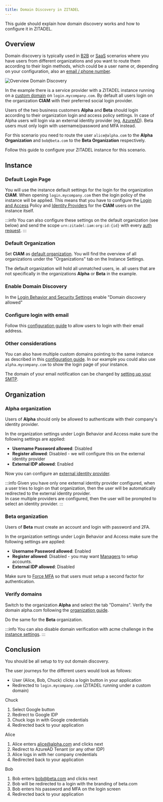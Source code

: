 ```yaml
---
title: Domain Discovery in ZITADEL
---
```


This guide should explain how domain discovery works and how to configure it in ZITADEL.

## Overview

Domain discovery is typically used in [B2B](./b2b) or [SaaS](./saas) scenarios where you have users from different organizations and you want to route them according to their login methods, which could be a user name or, depending on your configuration, also an [email / phone number](configurations#use-email-to-login).

![Overview Domain Discovery](/img/guides/solution-scenarios/domain-discovery.png)

In the example there is a service provider with a ZITADEL instance running on a [custom domain](/docs/guides/manage/cloud/instances#add-custom-domain) on `login.mycompany.com`.
By default all users login on the organization **CIAM** with their preferred social login provider.

Users of the two business customers **Alpha** and **Beta** should login according to their organization login and access policy settings.
In case of Alpha users will login via an external identity provider (eg, [AzureAD](/docs/guides/integrate/identity-providers/azure-ad)).
Beta users must only login with username/password and MFA instead.

For this scenario you need to route the user `alice@alpha.com` to the **Alpha Organization** and `bob@beta.com` to the **Beta Organization** respectively.

Follow this guide to configure your ZITADEL instance for this scenario.

## Instance

### Default Login Page

You will use the instance default settings for the login for the organization **CIAM**.
When opening `login.mycompany.com` then the login policy of the instance will be applied.
This means that you have to configure the [Login and Access](/docs/guides/manage/console/instance-settings#login-behaviour-and-access) Policy and [Identity Providers](/docs/guides/manage/console/instance-settings#identity-providers) for the **CIAM** users on the instance itself.

:::info
You can also configure these settings on the default organization (see below) and send the scope `urn:zitadel:iam:org:id:{id}` with every [auth request](/docs/apis/openidoauth/authrequest#organization-policies-and-branding).
:::

### Default Organization

Set **CIAM** as [default organization](/docs/guides/manage/console/organizations#default-organization).
You will find the overview of all organizations under the "Organizations" tab on the Instance Settings.

The default organization will hold all unmatched users, ie. all users that are not specifically in the organizations **Alpha** or **Beta** in the example.

### Enable Domain Discovery

In the [Login Behavior and Security Settings](/docs/guides/manage/console/instance-settings#login-behaviour-and-access) enable "Domain discovery allowed"

### Configure login with email

Follow this [configuration guide](/docs/guides/solution-scenarios/configurations#use-email-to-login) to allow users to login with their email address.

### Other considerations

You can also have multiple custom domains pointing to the same instance as described in this [configuration guide](/docs/guides/solution-scenarios/configurations#custom-application-domain-per-organization). In our example you could also use `alpha.mycompany.com` to show the login page of your instance.

The domain of your email notification can be changed by [setting up your SMTP](/docs/guides/manage/console/instance-settings#smtp).

## Organization

### Alpha organization

Users of **Alpha** should only be allowed to authenticate with their company's identity provider.

In the organization settings under Login Behavior and Access make sure the following settings are applied:

- **Username Password allowed**: Disabled
- **Register allowed**: Disabled - we will configure this on the external identity provider
- **External IDP allowed**: Enabled

Now you can configure an [external identity provider](/docs/guides/manage/console/instance-settings#identity-providers).

:::info
Given you have only one external identity provider configured, when a user tries to login on that organization, then the user will be automatically redirected to the external identity provider.  
In case multiple providers are configured, then the user will be prompted to select an identity provider.
:::

### Beta organization

Users of **Beta** must create an account and login with password and 2FA.

In the organization settings under Login Behavior and Access make sure the following settings are applied:

- **Username Password allowed**: Enabled
- **Register allowed**: Disabled - you may want [Managers](/docs/concepts/structure/managers) to setup accounts.
- **External IDP allowed**: Disabled

Make sure to [Force MFA](/docs/guides/manage/console/instance-settings#multifactor-mfa) so that users must setup a second factor for authentication.

### Verify domains

Switch to the organization **Alpha** and select the tab "Domains". 
Verify the domain alpha.com following the [organization guide](/docs/guides/manage/console/organizations#domain-verification-and-primary-domain).

Do the same for the **Beta** organization.

:::info
You can also disable domain verification with acme challenge in the [instance settings](/docs/guides/manage/console/instance-settings#domain-settings).
:::

## Conclusion

You should be all setup to try out domain discovery.

The user journeys for the different users would look as follows: 

- User (Alice, Bob, Chuck) clicks a login button in your application
- Redirected to `login.mycompany.com` (ZITADEL running under a custom domain)

Chuck

1. Select Google button
1. Redirect to Google IDP
1. Chuck logs in with Google credentials
1. Redirected back to your application

Alice

1. Alice enters alice@alpha.com and clicks next
1. Redirect to AzureAD Tenant (or any other IDP)
1. Alice logs in with her company credentials
1. Redirected back to your application

Bob

1. Bob enters bob@beta.com and clicks next
1. Bob will be redirected to a login with the branding of beta.com
1. Bob enters his password and MFA on the login screen
1. Redirected back to your application
